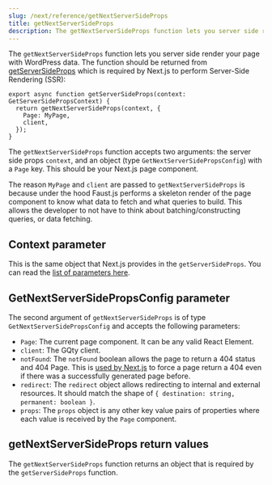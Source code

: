 ```yaml
---
slug: /next/reference/getNextServerSideProps
title: getNextServerSideProps
description: The getNextServerSideProps function lets you server side render your page with WordPress data.
---
```


The `getNextServerSideProps` function lets you server side render your page with WordPress data.
The function should be returned from [getServerSideProps](https://nextjs.org/docs/basic-features/data-fetching/get-server-side-props) which is required by Next.js to perform Server-Side Rendering (SSR):

```tsx
export async function getServerSideProps(context: GetServerSidePropsContext) {
  return getNextServerSideProps(context, {
    Page: MyPage,
    client,
  });
}
```

The `getNextServerSideProps` function accepts two arguments: the server side props `context`, and an object (type `GetNextServerSidePropsConfig`) with a `Page` key.
This should be your Next.js page component.

The reason `MyPage` and `client` are passed to `getNextServerSideProps` is because
under the hood Faust.js performs a skeleton render of the page component to know what data to fetch and what queries to build.
This allows the developer to not have to think about batching/constructing queries, or data fetching.

## Context parameter

This is the same object that Next.js provides in the `getServerSideProps`. You can read the [list of parameters here](https://nextjs.org/docs/api-reference/data-fetching/get-server-side-props#context-parameter).

## GetNextServerSidePropsConfig parameter

The second argument of `getNextServerSideProps` is of type `GetNextServerSidePropsConfig` and accepts the following parameters:

* `Page`: The current page component. It can be any valid React Element.
* `client`: The GQty client.
* `notFound`: The `notFound` boolean allows the page to return a 404 status and 404 Page. This is [used by Next.js](https://nextjs.org/docs/api-reference/data-fetching/get-server-side-props#notfound) to force a page return a 404 even if there was a successfully generated page before.
* `redirect`: The `redirect` object allows redirecting to internal and external resources. It should match the shape of `{ destination: string, permanent: boolean }`.
* `props`: The `props` object is any other key value pairs of properties where each value is received by the `Page` component.

## getNextServerSideProps return values

The `getNextServerSideProps` function returns an object that is required by the `getServerSideProps` function.
